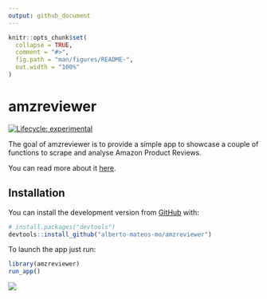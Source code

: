 ```yaml
---
output: github_document
---
```


<!-- README.md is generated from README.Rmd. Please edit that file -->

```r
knitr::opts_chunk$set(
  collapse = TRUE,
  comment = "#>",
  fig.path = "man/figures/README-",
  out.width = "100%"
)
```

# amzreviewer

<!-- badges: start -->
[![Lifecycle: experimental](https://img.shields.io/badge/lifecycle-experimental-orange.svg)](https://www.tidyverse.org/lifecycle/#experimental)
<!-- badges: end -->

The goal of amzreviewer is to provide a simple app to showcase a couple of functions to scrape and analyse Amazon Product Reviews.

You can read more about it [here](https://deividmateos.netlify.app/post/r-meets-amazon/).

## Installation

You can install the development version from [GitHub](https://github.com/) with:

``` r
# install.packages("devtools")
devtools::install_github("alberto-mateos-mo/amzreviewer")
```

To launch the app just run:

``` r
library(amzreviewer)
run_app()
```


![](amazon_reviews.gif)